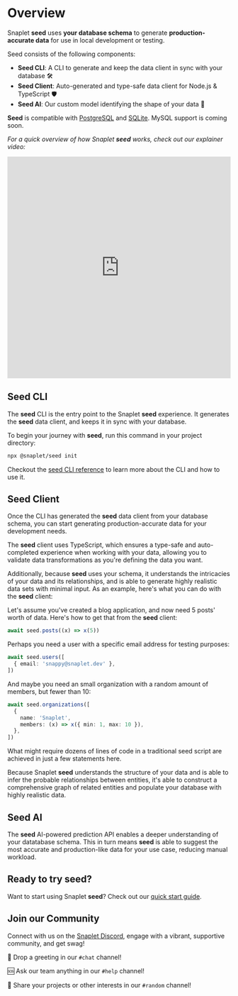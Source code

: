 
# Overview

Snaplet **seed** uses **your database schema** to generate **production-accurate data** for use in local development or testing. 

Seed consists of the following components:

- **Seed CLI**: A CLI to generate and keep the data client in sync with your database 🛠️
- **Seed Client**: Auto-generated and type-safe data client for Node.js & TypeScript 🛡️
- **Seed AI**: Our custom model identifying the shape of your data 🤖

**Seed** is compatible with [PostgreSQL](../reference/adapters.mdx#postgres) and [SQLite](../reference/adapters.mdx#sqlite). MySQL support is coming soon.

*For a quick overview of how Snaplet **seed** works, check out our explainer video:*
<iframe style={{ margin: "30px 0" }} width="100%" height="500" src="https://www.youtube.com/embed/-MfItFmmeqU?si=Yzg41rK4Spoy7FHa" title="YouTube video player" frameBorder="0" allow="accelerometer; autoplay; clipboard-write; encrypted-media; gyroscope; picture-in-picture; web-share" allowFullScreen></iframe>

## Seed CLI

The **seed** CLI is the entry point to the Snaplet **seed** experience. It generates the **seed** data client, and keeps it in sync with your database.

To begin your journey with **seed**, run this command in your project directory:
```bash >_&nbsp;terminal
npx @snaplet/seed init
```

Checkout the [seed CLI reference](../reference/cli.mdx) to learn more about the CLI and how to use it.

## Seed Client

Once the CLI has generated the **seed** data client from your database schema, you can start generating production-accurate data for your development needs. 

The **seed** client uses TypeScript, which ensures a type-safe and auto-completed experience when working with your data, allowing you to validate data transformations as you're defining the data you want. 

Additionally, because **seed** uses your schema, it understands the intricacies of your data and its relationships, and is able to generate highly realistic data sets with minimal input. As an example, here's what you can do with the **seed** client:

Let's assume you've created a blog application, and now need 5 posts' worth of data. Here's how to get that from the **seed** client: 
```ts
await seed.posts((x) => x(5))
```

Perhaps you need a user with a specific email address for testing purposes: 
```ts
await seed.users([
  { email: 'snappy@snaplet.dev' },
])
```

And maybe you need an small organization with a random amount of members, but fewer than 10:
```ts
await seed.organizations([
  {
    name: 'Snaplet',
    members: (x) => x({ min: 1, max: 10 }),
  },
])
```
What might require dozens of lines of code in a traditional seed script are achieved in just a few statements here. 

Because Snaplet **seed** understands the structure of your data and is able to infer the probable relationships between entities, it's able to construct a comprehensive graph of related entities and populate your database with highly realistic data. 

## Seed AI

The **seed** AI-powered prediction API enables a deeper understanding of your datatabase schema. This in turn means **seed** is able to suggest the most accurate and production-like data for your use case, reducing manual workload. 

## Ready to try seed?

Want to start using Snaplet **seed**? Check out our [quick start guide](./quick-start.mdx).  

## Join our Community

Connect with us on the [Snaplet Discord](https://app.snaplet.dev/chat), engage with a vibrant, supportive community, and get swag!

💬 Drop a greeting in our `#chat` channel!

🆘 Ask our team anything in our `#help` channel!

🤪 Share your projects or other interests in our `#random` channel!
